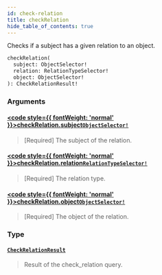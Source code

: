 ```yaml
---
id: check-relation
title: checkRelation
hide_table_of_contents: true
---
```








Checks if a subject has a given relation to an object.

```graphql
checkRelation(
  subject: ObjectSelector!
  relation: RelationTypeSelector!
  object: ObjectSelector!
): CheckRelationResult!
```


### Arguments

#### [<code style={{ fontWeight: 'normal' }}>checkRelation.<b>subject</b></code>](#)<Bullet />[`ObjectSelector!`](/docs/directory-api-reference/schema/objects/inputs/object-selector) <Badge class="secondary" text="non-null"/> <Badge class="secondary" text="input"/> <Badge class="secondary" text="objects"/>
> [Required] The subject of the relation.
> 

#### [<code style={{ fontWeight: 'normal' }}>checkRelation.<b>relation</b></code>](#)<Bullet />[`RelationTypeSelector!`](/docs/directory-api-reference/schema/relation-types/inputs/relation-type-selector) <Badge class="secondary" text="non-null"/> <Badge class="secondary" text="input"/> <Badge class="secondary" text="relation-types"/>
> [Required] The relation type.
> 

#### [<code style={{ fontWeight: 'normal' }}>checkRelation.<b>object</b></code>](#)<Bullet />[`ObjectSelector!`](/docs/directory-api-reference/schema/objects/inputs/object-selector) <Badge class="secondary" text="non-null"/> <Badge class="secondary" text="input"/> <Badge class="secondary" text="objects"/>
> [Required] The object of the relation.
> 

### Type

#### [`CheckRelationResult`](/docs/directory-api-reference/schema/relations/objects/check-relation-result) <Badge class="secondary" text="object"/> <Badge class="secondary" text="relations"/>
> Result of the check_relation query.
> 





